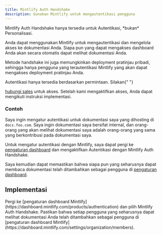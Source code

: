 ```yaml
---
title: Mintlify Auth Handshake
description: Gunakan Mintlify untuk mengautentikasi pengguna
---
```


<Info>
  Mintlify Auth Handshake hanya tersedia untuk Autentikasi, *bukan*
  Personalisasi.
</Info>

Anda dapat menggunakan Mintlify untuk mengautentikasi dan mengelola akses ke dokumentasi Anda. Siapa pun yang dapat mengakses dashboard Anda akan secara otomatis dapat melihat dokumentasi Anda.

Metode handshake ini juga memungkinkan deployment pratinjau pribadi, sehingga hanya pengguna yang terautentikasi Mintlify yang akan dapat mengakses deployment pratinjau Anda.

<Note>
  Autentikasi hanya tersedia berdasarkan permintaan. Silakan{" "}

  <a href="mailto:sales@mintlify.com">hubungi sales</a> untuk akses. Setelah kami mengaktifkan akses, Anda dapat mengikuti instruksi implementasi.
</Note>

### Contoh

Saya ingin mengatur autentikasi untuk dokumentasi saya yang dihosting di `docs.foo.com`. Saya ingin dokumentasi saya bersifat internal, dan orang-orang yang akan melihat dokumentasi saya adalah orang-orang yang sama yang berkontribusi pada dokumentasi saya.

Untuk mengatur autentikasi dengan Mintlify, saya dapat pergi ke [pengaturan dashboard](https://dashboard.mintlify.com/products/authentication)
dan mengaktifkan Autentikasi dengan Mintlify Auth Handshake.

Saya kemudian dapat memastikan bahwa siapa pun yang seharusnya dapat membaca dokumentasi telah ditambahkan sebagai pengguna di [pengaturan dashboard](https://dashboard.mintlify.com/settings/organization/members).

## Implementasi

<Steps>
  <Step title="Configure your Authentication settings">
    Pergi ke [pengaturan dashboard Mintlify](https://dashboard.mintlify.com/products/authentication) dan pilih Mintlify Auth Handshake.
  </Step>

  <Step title="Add users">
    Pastikan bahwa setiap pengguna yang seharusnya dapat melihat dokumentasi Anda telah ditambahkan sebagai pengguna di [pengaturan dashboard Mintlify](https://dashboard.mintlify.com/settings/organization/members).
  </Step>
</Steps>
